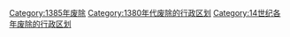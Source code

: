 [[Category:1385年废除|Category:1385年废除]]
[[Category:1380年代废除的行政区划|Category:1380年代废除的行政区划]]
[[Category:14世纪各年废除的行政区划|Category:14世纪各年废除的行政区划]]